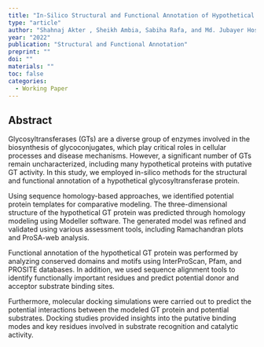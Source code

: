 ---
title: "In-Silico Structural and Functional Annotation of Hypothetical Glycosyltransferase Protein"
type: "article"
author: "Shahnaj Akter , Sheikh Ambia, Sabiha Rafa, and Md. Jubayer Hossain"
year: "2022"
publication: "Structural and Functional Annotation"
preprint: ""
doi: ""
materials: ""
toc: false
categories:
  - Working Paper 
---

## Abstract
Glycosyltransferases (GTs) are a diverse group of enzymes involved in the biosynthesis of glycoconjugates, which play critical roles in cellular processes and disease mechanisms. However, a significant number of GTs remain uncharacterized, including many hypothetical proteins with putative GT activity. In this study, we employed in-silico methods for the structural and functional annotation of a hypothetical glycosyltransferase protein.

Using sequence homology-based approaches, we identified potential protein templates for comparative modeling. The three-dimensional structure of the hypothetical GT protein was predicted through homology modeling using Modeller software. The generated model was refined and validated using various assessment tools, including Ramachandran plots and ProSA-web analysis.

Functional annotation of the hypothetical GT protein was performed by analyzing conserved domains and motifs using InterProScan, Pfam, and PROSITE databases. In addition, we used sequence alignment tools to identify functionally important residues and predict potential donor and acceptor substrate binding sites.

Furthermore, molecular docking simulations were carried out to predict the potential interactions between the modeled GT protein and potential substrates. Docking studies provided insights into the putative binding modes and key residues involved in substrate recognition and catalytic activity.

